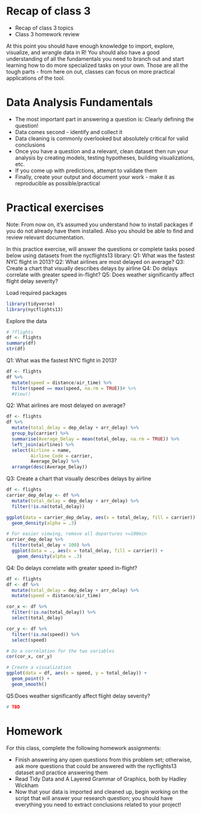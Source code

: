 # Recap of class 3

- Recap of class 3 topics
- Class 3 homework review

At this point you should have enough knowledge to import, explore, visualize, and wrangle data in R! You should also have a good understanding of all the fundamentals you need to branch out and start learning how to do more specialized tasks on your own. Those are all the tough parts - from here on out, classes can focus on more practical applications of the tool.

# Data Analysis Fundamentals

- The most important part in answering a question is: Clearly defining the question!
- Data comes second - identify and collect it
- Data cleaning is commonly overlooked but absolutely critical for valid conclusions
- Once you have a question and a relevant, clean dataset then run your analysis by creating models, testing hypotheses, building visualizations, etc.
- If you come up with predictions, attempt to validate them
- Finally, create your output and document your work - make it as reproducible as possible/practical

# Practical exercises

Note: From now on, it's assumed you understand how to install packages if you do not already have them installed. Also you should be able to find and review relevant documentation.

In this practice exercise, will answer the questions or complete tasks posed below using datasets from the nycflights13 library:
Q1: What was the fastest NYC flight in 2013?
Q2: What airlines are most delayed on average?
Q3: Create a chart that visually describes delays by airline
Q4: Do delays correlate with greater speed in-flight?
Q5: Does weather significantly affect flight delay severity?

Load required packages

```r
library(tidyverse)
library(nycflights13)
```

Explore the data

```r
# ?flights
df <- flights
summary(df)
str(df)
```

Q1: What was the fastest NYC flight in 2013?

```r
df <- flights
df %>%
  mutate(speed = distance/air_time) %>%
  filter(speed == max(speed, na.rm = TRUE))# %>%
  #View()
```

Q2: What airlines are most delayed on average?

```r
df <- flights
df %>%
  mutate(total_delay = dep_delay + arr_delay) %>%
  group_by(carrier) %>%
  summarise(Average_Delay = mean(total_delay, na.rm = TRUE)) %>%
  left_join(airlines) %>%
  select(Airline = name,
         Airline_Code = carrier,
         Average_Delay) %>%
  arrange(desc(Average_Delay))
```

Q3: Create a chart that visually describes delays by airline

```r
df <- flights
carrier_dep_delay <- df %>%
  mutate(total_delay = dep_delay + arr_delay) %>%
  filter(!is.na(total_delay))

ggplot(data = carrier_dep_delay, aes(x = total_delay, fill = carrier)) + 
  geom_density(alpha = .3)

# For easier viewing, remove all departures >=100min
carrier_dep_delay %>%
  filter(total_delay < 100) %>%
  ggplot(data = ., aes(x = total_delay, fill = carrier)) + 
    geom_density(alpha = .3)
```

Q4: Do delays correlate with greater speed in-flight?

```r
df <- flights
df <- df %>%
  mutate(total_delay = dep_delay + arr_delay) %>%
  mutate(speed = distance/air_time)

cor_x <- df %>%
  filter(!is.na(total_delay)) %>%
  select(total_delay)

cor_y <- df %>%
  filter(!is.na(speed)) %>%
  select(speed)

# Do a correlation for the two variables
cor(cor_x, cor_y)

# Create a visualization
ggplot(data = df, aes(x = speed, y = total_delay)) +
  geom_point() +
  geom_smooth()
```

Q5:Does weather significantly affect flight delay severity?

```r
# TBD
```

# Homework

For this class, complete the following homework assignments:

- Finish answering any open questions from this problem set; otherwise, ask more questions that could be answered with the nycflights13 dataset and practice answering them
- Read Tidy Data and A Layered Grammar of Graphics, both by Hadley Wickham
- Now that your data is imported and cleaned up, begin working on the script that will answer your research question; you should have everything you need to extract conclusions related to your project!
